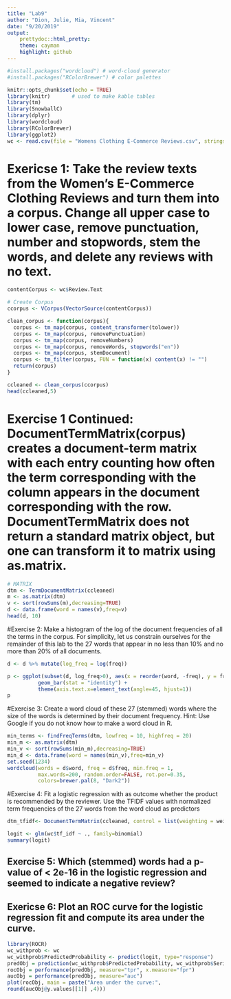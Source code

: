```yaml
---
title: "Lab9"
author: "Dion, Julie, Mia, Vincent"
date: "9/20/2019"
output: 
    prettydoc::html_pretty:
    theme: cayman
    highlight: github
---
```

```r
#install.packages("wordcloud") # word-cloud generator 
#install.packages("RColorBrewer") # color palettes

knitr::opts_chunk$set(echo = TRUE)
library(knitr)       # used to make kable tables
library(tm)
library(SnowballC)
library(dplyr)
library(wordcloud)
library(RColorBrewer)
library(ggplot2)
wc <- read.csv(file = "Womens Clothing E-Commerce Reviews.csv", stringsAsFactors = FALSE)
```

# Exericse 1: Take the review texts from the Women’s E-Commerce Clothing Reviews and turn them into a corpus. Change all upper case to lower case, remove punctuation, number and stopwords, stem the words, and delete any reviews with no text.

```r
contentCorpus <- wc$Review.Text

# Create Corpus
ccorpus <- VCorpus(VectorSource(contentCorpus))

clean_corpus <- function(corpus){
  corpus <- tm_map(corpus, content_transformer(tolower))
  corpus <- tm_map(corpus, removePunctuation)
  corpus <- tm_map(corpus, removeNumbers)
  corpus <- tm_map(corpus, removeWords, stopwords("en"))
  corpus <- tm_map(corpus, stemDocument)
  corpus <- tm_filter(corpus, FUN = function(x) content(x) != "")
  return(corpus)
}

ccleaned <- clean_corpus(ccorpus)
head(ccleaned,5)
```

# Exercise 1 Continued: DocumentTermMatrix(corpus) creates a document-term matrix with each entry counting how often the term corresponding with the column appears in the document corresponding with the row. DocumentTermMatrix does not return a standard matrix object, but one can transform it to matrix using as.matrix.



```r
# MATRIX
dtm <- TermDocumentMatrix(ccleaned)
m <- as.matrix(dtm)
v <- sort(rowSums(m),decreasing=TRUE)
d <- data.frame(word = names(v),freq=v)
head(d, 10)
```

#Exercise 2: Make a histogram of the log of the document frequencies of all the terms in the corpus. For simplicity, let us constrain ourselves for the remainder of this lab to the 27 words that appear in no less than 10% and no more than 20% of all documents.

```r
d <- d %>% mutate(log_freq = log(freq))

p <- ggplot(subset(d, log_freq>0), aes(x = reorder(word, -freq), y = freq)) +
          geom_bar(stat = "identity") + 
          theme(axis.text.x=element_text(angle=45, hjust=1))
p   
```

#Exercise 3: Create a word cloud of these 27 (stemmed) words where the size of the words is determined by their document frequency. Hint: Use Google if you do not know how to make a word cloud in R.

```r
min_terms <- findFreqTerms(dtm, lowfreq = 10, highfreq = 20)
min_m <- as.matrix(dtm)
min_v <- sort(rowSums(min_m),decreasing=TRUE)
min_d <- data.frame(word = names(min_v),freq=min_v)
set.seed(1234)
wordcloud(words = d$word, freq = d$freq, min.freq = 1,
          max.words=200, random.order=FALSE, rot.per=0.35, 
          colors=brewer.pal(8, "Dark2"))
```

#Exercise 4: Fit a logistic regression with as outcome whether the product is recommended by the reviewer. Use the TFIDF values with normalized term frequencies of the 27 words from the word cloud as predictors
```r
dtm_tfidf<- DocumentTermMatrix(ccleaned, control = list(weighting = weightTfIdf))

logit <- glm(wc$tf_idf ~ ., family=binomial)
summary(logit)

```
## Exercise 5: Which (stemmed) words had a p-value of < 2e-16 in the logistic regression and seemed to indicate a negative review?



## Exericse 6: Plot an ROC curve for the logistic regression fit and compute its area under the curve.


```r
library(ROCR)
wc_withprob <- wc
wc_withprob$PredictedProbability <- predict(logit, type="response")
predObj = prediction(wc_withprob$PredictedProbability, wc_withprob$SeriousDlqin2yrs)
rocObj = performance(predObj, measure="tpr", x.measure="fpr")
aucObj = performance(predObj, measure="auc")
plot(rocObj, main = paste("Area under the curve:",
round(aucObj@y.values[[1]] ,4)))

```






